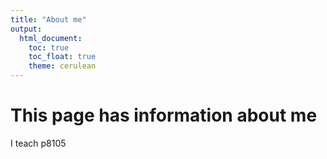 ```yaml
---
title: "About me"
output: 
  html_document:
    toc: true
    toc_float: true
    theme: cerulean
---
```


# This page has information about me

I teach p8105
